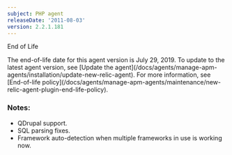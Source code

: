 ```yaml
---
subject: PHP agent
releaseDate: '2011-08-03'
version: 2.2.1.181
---
```


End of Life

<Callout variant="important">
  The end-of-life date for this agent version is July 29, 2019. To update to the latest agent version, see [Update the agent](/docs/agents/manage-apm-agents/installation/update-new-relic-agent). For more information, see [End-of-life policy](/docs/agents/manage-apm-agents/maintenance/new-relic-agent-plugin-end-life-policy).
</Callout>

### Notes:

* QDrupal support.
* SQL parsing fixes.
* Framework auto-detection when multiple frameworks in use is working now.
